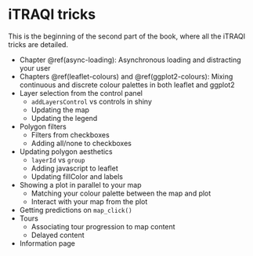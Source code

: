 # iTRAQI tricks {#iTRAQI-tricks}

This is the beginning of the second part of the book, where all the iTRAQI tricks are detailed.

* Chapter \@ref(async-loading): Asynchronous loading and distracting your user
* Chapters \@ref(leaflet-colours) and \@ref(ggplot2-colours): Mixing continuous and discrete colour palettes in both leaflet and ggplot2
* Layer selection from the control panel
  * `addLayersControl` vs controls in shiny
  * Updating the map
  * Updating the legend
* Polygon filters
  * Filters from checkboxes
  * Adding all/none to checkboxes
* Updating polygon aesthetics
  * `layerId` vs `group`
  * Adding javascript to leaflet
  * Updating fillColor and labels
* Showing a plot in parallel to your map
  * Matching your colour palette between the map and plot
  * Interact with your map from the plot
* Getting predictions on `map_click()`
* Tours
  * Associating tour progression to map content
  * Delayed content
* Information page


